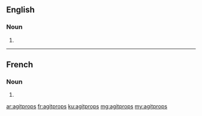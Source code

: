 ==English==

===Noun===
{{head|en|plural}}

# {{plural of|agitprop|lang=en}}

----

==French==

===Noun===
{{head|fr|plural}}

# {{plural of|agitprop|lang=fr}}

[[ar:agitprops]]
[[fr:agitprops]]
[[ku:agitprops]]
[[mg:agitprops]]
[[my:agitprops]]